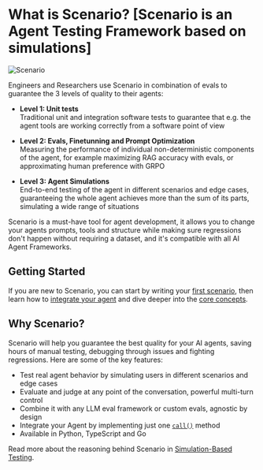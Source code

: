 
# What is Scenario? [Scenario is an Agent Testing Framework based on simulations]

<div style={{ display: "flex", justifyContent: "center", backgroundColor: "black" }}>
  <Image src="/images/scenario.webp" alt="Scenario" style={{ maxWidth: "600px" }} />
</div>

Engineers and Researchers use Scenario in combination of evals to guarantee the 3 levels of quality to their agents:

- **Level 1: Unit tests**\
Traditional unit and integration software tests to guarantee that e.g. the agent tools are working correctly from a software point of view

- **Level 2: Evals, Finetunning and Prompt Optimization**\
Measuring the performance of individual non-deterministic components of the agent, for example maximizing RAG accuracy with evals, or approximating human preference with GRPO

- **Level 3: Agent Simulations**\
End-to-end testing of the agent in different scenarios and edge cases, guaranteeing the whole agent achieves more than the sum of its parts, simulating a wide range of situations

Scenario is a must-have tool for agent development, it allows you to change your agents prompts, tools and structure while making sure regressions don't happen without requiring a dataset, and it's compatible with all AI Agent Frameworks.

## Getting Started

If you are new to Scenario, you can start by writing your [first scenario](./introduction/getting-started), then
learn how to [integrate your agent](./agent-integration) and dive deeper into the [core concepts](./scenario/concepts).

## Why Scenario?

Scenario will help you guarantee the best quality for your AI agents, saving hours of manual testing,
debugging through issues and fighting regressions. Here are some of the key features:

- Test real agent behavior by simulating users in different scenarios and edge cases
- Evaluate and judge at any point of the conversation, powerful multi-turn control
- Combine it with any LLM eval framework or custom evals, agnostic by design
- Integrate your Agent by implementing just one [`call()`](./agent-integration#the-agentadapter-interface) method
- Available in Python, TypeScript and Go

Read more about the reasoning behind Scenario in [Simulation-Based Testing](/introduction/simulation-based-testing).
